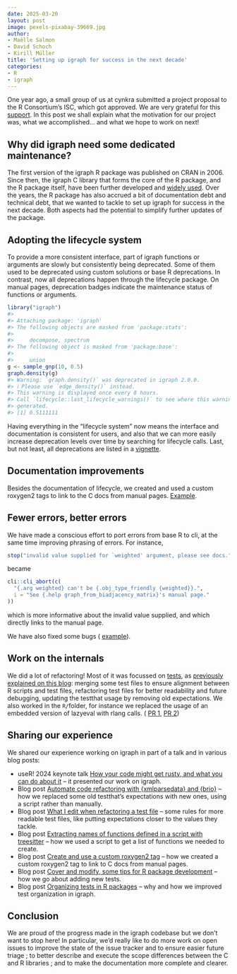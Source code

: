 ```yaml
---
date: 2025-03-20
layout: post
image: pexels-pixabay-39669.jpg
author: 
- Maëlle Salmon
- David Schoch
- Kirill Müller
title: 'Setting up igraph for success in the next decade'
categories:
- R
- igraph
---
```


One year ago, a small group of us at cynkra submitted a project proposal to the R Consortium's ISC, which got approved.
We are very grateful for this [support](https://r-consortium.org/all-projects/2024-group-1.html#setting-up-igraph-for-success-in-the-next-decade).
In this post we shall explain what the motivation for our project was, what we accomplished… and what we hope to work on next!

## Why did igraph need some dedicated maintenance?

The first version of the igraph R package was published on CRAN in 2006.
Since then, the igraph C library that forms the core of the R package, and the R package itself, have been further developed and [widely used](https://schochastics.github.io/R4SNA/intro.html#the-base-packages).
Over the years, the R package has also accrued a bit of documentation debt and technical debt, that we wanted to tackle to set up igraph for success in the next decade.
Both aspects had the potential to simplify further updates of the package.

## Adopting the lifecycle system

To provide a more consistent interface, part of igraph functions or arguments are slowly but consistently being deprecated.
Some of them used to be deprecated using custom solutions or base R deprecations.
In contrast, now all deprecations happen through the lifecycle package.
On manual pages, deprecation badges indicate the maintenance status of functions or arguments.

```r
library("igraph")
#> 
#> Attaching package: 'igraph'
#> The following objects are masked from 'package:stats':
#> 
#>     decompose, spectrum
#> The following object is masked from 'package:base':
#> 
#>     union
g <- sample_gnp(10, 0.5)
graph.density(g)
#> Warning: `graph.density()` was deprecated in igraph 2.0.0.
#> ℹ Please use `edge_density()` instead.
#> This warning is displayed once every 8 hours.
#> Call `lifecycle::last_lifecycle_warnings()` to see where this warning was
#> generated.
#> [1] 0.5111111
```

Having everything in the "lifecycle system" now means the interface and documentation is consistent for users, and also that we can more easily increase deprecation levels over time by searching for lifecycle calls.
Last, but not least, all deprecations are listed in a [vignette](https://r.igraph.org/articles/current-deprecations.html).

## Documentation improvements

Besides the documentation of lifecycle, we created and used a custom roxygen2 tags to link to the C docs from manual pages.
[Example](https://r.igraph.org/reference/sample_sbm.html#related-documentation-in-the-c-library).

## Fewer errors, better errors

We have made a conscious effort to port errors from base R to cli, at the same time improving phrasing of errors.
For instance,

```r
stop("invalid value supplied for `weighted' argument, please see docs.")
```

became

```r
cli::cli_abort(c(
  "{.arg weighted} can't be {.obj_type_friendly {weighted}}.",
  i = "See {.help graph_from_biadjacency_matrix}'s manual page."
))
```

which is more informative about the invalid value supplied, and which directly links to the manual page.

We have also fixed some bugs ( [example](https://github.com/igraph/rigraph/pull/1716)).

## Work on the internals

We did a lot of refactoring!
Most of it was focussed on [tests](https://github.com/igraph/rigraph/pulls?q=sort%3Aupdated-desc+is%3Apr+in%3Atitle+%22test%3A%22+is%3Amerged), as [previously explained on this blog](/posts/2025-03-04-refactoring-test-files/): merging some test files to ensure alignment between R scripts and test files, refactoring test files for better readability and future debugging, updating the testthat usage by removing old expectations.
We also worked in the `R/`folder, for instance we replaced the usage of an embedded version of lazyeval with rlang calls.
( [PR 1](https://github.com/igraph/rigraph/pull/1441), [PR 2](https://github.com/igraph/rigraph/pull/1445))

## Sharing our experience

We shared our experience working on igraph in part of a talk and in various blog posts:

- useR! 2024 keynote talk [How your code might get rusty, and what you can do about it](https://masalmon.eu/talks/2024-07-10-user-2024-rusty-code/) -- it presented our work on igraph.
- Blog post [Automate code refactoring with {xmlparsedata} and {brio}](https://masalmon.eu/2024/05/15/refactoring-xml/) -- how we replaced some old testthat's expectations with new ones, using a script rather than manually.
- Blog post [What I edit when refactoring a test file](https://masalmon.eu/2024/05/23/refactoring-tests/) -- some rules for more readable test files, like putting expectations closer to the values they tackle.
- Blog post [Extracting names of functions defined in a script with treesitter](https://masalmon.eu/2024/07/18/extract-function-names-treesitter/) -- how we used a script to get a list of functions we needed to create.
- Blog post [Create and use a custom roxygen2 tag](https://masalmon.eu/2024/09/03/roxygen2-custom-tag/) -- how we created a custom roxygen2 tag to link to C docs from manual pages.
- Blog post [Cover and modify, some tips for R package development](https://masalmon.eu/2024/09/24/cover-modify-r-packages/) -- how we go about adding new tests.
- Blog post [Organizing tests in R packages](https://blog.cynkra.com/posts/2025-03-04-refactoring-test-files/) -- why and how we improved test organization in igraph.

## Conclusion

We are proud of the progress made in the igraph codebase but we don't want to stop here!
In particular, we'd really like to do more work on open issues to improve the state of the issue tracker and to ensure easier future triage ; to better describe and execute the scope differences between the C and R libraries ; and to make the documentation more complete and clearer.


